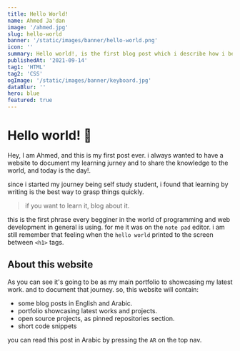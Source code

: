 ```yaml
---
title: Hello World!
name: Ahmed Ja'dan
image: '/ahmed.jpg'
slug: hello-world
banner: '/static/images/banner/hello-world.png'
icon: ''
summary: Hello world!, is the first blog post which i describe how i become a frontend web developer.
publishedAt: '2021-09-14'
tag1: 'HTML'
tag2: 'CSS'
ogImage: '/static/images/banner/keyboard.jpg'
dataBlur: ''
hero: blue
featured: true
---
```


# Hello world! 👋

Hey, I am Ahmed, and this is my first post ever. i always wanted to have a website to document my learning jurney and to share the knowledge to the world, and today is the day!.

since i started my journey being self study student, i found that learning by writing is the best way to grasp things quickly.

> if you want to learn it, blog about it.

this is the first phrase every begginer in the world of programming and web development in general is using. for me it was on the `note pad` editor. i am still remember that feeling when the `hello world` printed to the screen between `<h1>` tags.

## About this website

As you can see it's going to be as my main portfolio to showcasing my latest work. and to document that journey.
so, this website will contain:

- some blog posts in English and Arabic.
- portfolio showcasing latest works and projects.
- open source projects, as pinned repositories section.
- short code snippets

you can read this post in Arabic by pressing the `AR` on the top nav.
